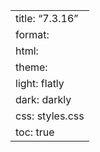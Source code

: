 ---
title: "7.3.16"
format:
    html:
        theme:
            light: flatly
            dark: darkly
        css: styles.css
        toc: true
---